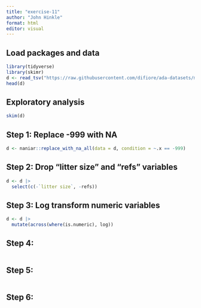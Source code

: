 ```yaml
---
title: "exercise-11"
author: "John Hinkle"
format: html
editor: visual
---
```


## Load packages and data

```r
library(tidyverse)
library(skimr)
d <- read_tsv("https://raw.githubusercontent.com/difiore/ada-datasets/main/Mammal_lifehistories_v2.txt")
head(d)
```

## Exploratory analysis

```r
skim(d)
```

## Step 1: Replace -999 with NA

```r
d <- naniar::replace_with_na_all(data = d, condition = ~.x == -999)
```

## Step 2: Drop "litter size" and "refs" variables

```r
d <- d |>
  select(c(-`litter size`, -refs))
```

## Step 3: Log transform numeric variables

```r
d <- d |>
  mutate(across(where(is.numeric), log))
```

## Step 4:

```r

```

## Step 5:

```r

```

## Step 6:

```r

```
